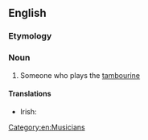 ==English==

===Etymology===
{{suffix|tambourine|ist}}

===Noun===
{{en-noun}}

# Someone who plays the [[tambourine]]

====Translations====
{{trans-top|someone who plays the tambourine}}
* Irish: {{t-|ga|tiompánaí|m}}
{{trans-mid}}
{{trans-bottom}}

[[Category:en:Musicians]]